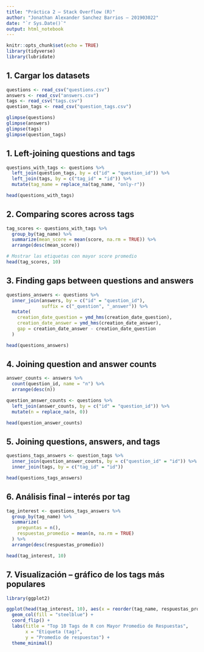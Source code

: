 ```yaml
---
title: "Práctica 2 – Stack Overflow (R)"
author: "Jonathan Alexander Sanchez Barrios – 201903022"
date: "`r Sys.Date()`"
output: html_notebook
---
```


```r
knitr::opts_chunk$set(echo = TRUE)
library(tidyverse)
library(lubridate)
```

## 1. Cargar los datasets

```r
questions <- read_csv("questions.csv")
answers <- read_csv("answers.csv")
tags <- read_csv("tags.csv")
question_tags <- read_csv("question_tags.csv")

glimpse(questions)
glimpse(answers)
glimpse(tags)
glimpse(question_tags)
```

## 1. Left-joining questions and tags

```r
questions_with_tags <- questions %>%
  left_join(question_tags, by = c("id" = "question_id")) %>%
  left_join(tags, by = c("tag_id" = "id")) %>%
  mutate(tag_name = replace_na(tag_name, "only-r"))

head(questions_with_tags)
```

## 2. Comparing scores across tags

```r
tag_scores <- questions_with_tags %>%
  group_by(tag_name) %>%
  summarize(mean_score = mean(score, na.rm = TRUE)) %>%
  arrange(desc(mean_score))

# Mostrar las etiquetas con mayor score promedio
head(tag_scores, 10)
```

## 3. Finding gaps between questions and answers

```r
questions_answers <- questions %>%
  inner_join(answers, by = c("id" = "question_id"),
             suffix = c("_question", "_answer")) %>%
  mutate(
    creation_date_question = ymd_hms(creation_date_question),
    creation_date_answer = ymd_hms(creation_date_answer),
    gap = creation_date_answer - creation_date_question
  )

head(questions_answers)
```

## 4. Joining question and answer counts

```r
answer_counts <- answers %>%
  count(question_id, name = "n") %>%
  arrange(desc(n))

question_answer_counts <- questions %>%
  left_join(answer_counts, by = c("id" = "question_id")) %>%
  mutate(n = replace_na(n, 0))

head(question_answer_counts)
```

## 5. Joining questions, answers, and tags

```r
questions_tags_answers <- question_tags %>%
  inner_join(question_answer_counts, by = c("question_id" = "id")) %>%
  inner_join(tags, by = c("tag_id" = "id"))

head(questions_tags_answers)
```

## 6. Análisis final – interés por tag

```r
tag_interest <- questions_tags_answers %>%
  group_by(tag_name) %>%
  summarize(
    preguntas = n(),
    respuestas_promedio = mean(n, na.rm = TRUE)
  ) %>%
  arrange(desc(respuestas_promedio))

head(tag_interest, 10)
```

## 7. Visualización – gráfico de los tags más populares

```r
library(ggplot2)

ggplot(head(tag_interest, 10), aes(x = reorder(tag_name, respuestas_promedio), y = respuestas_promedio)) +
  geom_col(fill = "steelblue") +
  coord_flip() +
  labs(title = "Top 10 Tags de R con Mayor Promedio de Respuestas",
       x = "Etiqueta (tag)",
       y = "Promedio de respuestas") +
  theme_minimal()
```
